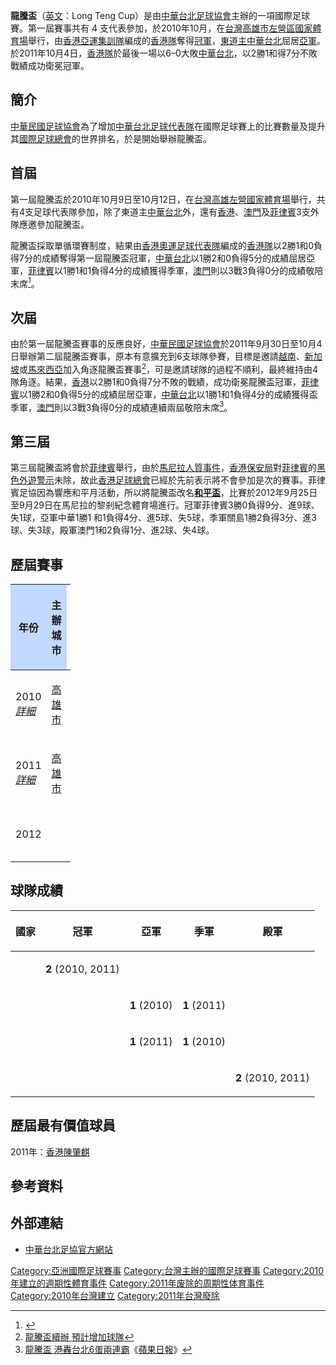 {{Infobox football tournament
| name                 = 龍騰盃
| logo                 = 
| caption              = 
| founded              = {{Start date and age|df=yes|2010}}
| abolished            = {{Start date and age|df=yes|2011}}
| organiser            = [[中華台北足球協會|中華台北足球協會]]
| region               = [[亞洲|亞洲]]
| number of teams      = 4 隊
| current champion     = {{fb|HKG}}（第 2 次）
| most successful team = {{fb|HKG}}（2 次）
| website              = http://www.afcasiancup.com/
}}

'''龍騰盃'''（[[英文|英文]]：Long Teng Cup）是由[[中華台北足球協會|中華台北足球協會]]主辦的一項國際足球賽。第一屆賽事共有 4 支代表參加，於2010年10月，在[[台灣|台灣]][[高雄市|高雄市]][[左營區|左營區]][[國家體育場_(高雄市)|國家體育場]]舉行，由[[香港奧運足球代表隊|香港亞運集訓隊]]編成的[[香港足球代表隊|香港隊]]奪得[[冠軍|冠軍]]，[[東道主|東道主]][[中華台北足球代表隊|中華台北]]屈居[[亞軍|亞軍]]。於2011年10月4日，[[香港足球代表隊|香港隊]]於最後一場以6–0大敗[[中華台北足球代表隊|中華台北]]，以2勝1和得7分不敗戰績成功衛冕冠軍。

==簡介==
[[中華民國足球協會|中華民國足球協會]]為了增加[[中華台北足球代表隊|中華台北足球代表隊]]在國際足球賽上的比賽數量及提升其[[國際足球總會|國際足球總會]]的世界排名，於是開始舉辦龍騰盃。

==首屆==
第一屆龍騰盃於2010年10月9日至10月12日，在[[台灣|台灣]][[國家體育場_(高雄市)|高雄左營國家體育場]]舉行，共有4支足球代表隊參加，除了東道主[[中華台北足球代表隊|中華台北]]外，還有[[香港足球代表隊|香港]]、[[澳門足球代表隊|澳門]]及[[菲律賓國家足球隊|菲律賓]]3支外隊應邀參加龍騰盃。

龍騰盃採取單循環賽制度，結果由[[香港奧運足球代表隊|香港奧運足球代表隊]]編成的[[香港足球代表隊|香港隊]]以2勝1和0負得7分的成績奪得第一屆龍騰盃冠軍，[[中華台北足球代表隊|中華台北]]以1勝2和0負得5分的成績屈居亞軍，[[菲律賓國家足球隊|菲律賓]]以1勝1和1負得4分的成績獲得季軍，[[澳門足球代表隊|澳門]]則以3戰3負得0分的成績敬陪末席<ref>{{Cite web |url=http://www.hkfa.com/zh-hk/match_score_table.php?leagueyear=2010-2011&leagueyear_id=383 |title=龍騰盃足球賽積分表 |access-date=2011-01-30 |archive-date=2011-12-05 |archive-url=https://web.archive.org/web/20111205121556/http://www.hkfa.com/zh-hk/match_score_table.php?leagueyear=2010-2011&leagueyear_id=383 |dead-url=no }}</ref>。

==次屆==
由於第一屆龍騰盃賽事的反應良好，[[中華民國足球協會|中華民國足球協會]]於2011年9月30日至10月4日舉辦第二屆龍騰盃賽事，原本有意擴充到6支球隊參賽，目標是邀請[[越南國家足球隊|越南]]、[[新加坡國家足球隊|新加坡]]或[[馬來西亞國家足球隊|馬來西亞]]加入角逐龍騰盃賽事<ref>[http://www.ctfa.com.tw/hot_news_details.php?newsid=894 龍騰盃續辦 預計增加球隊]{{dead link|date=2018年5月 |bot=InternetArchiveBot |fix-attempted=yes }}</ref>，可是邀請球隊的過程不順利，最終維持由4隊角逐。結果，[[香港足球代表隊|香港]]以2勝1和0負得7分不敗的戰績，成功衛冕龍騰盃冠軍，[[菲律賓國家足球隊|菲律賓]]以1勝2和0負得5分的成績屈居亞軍，[[中華台北足球代表隊|中華台北]]以1勝1和1負得4分的成績獲得盃季軍，[[澳門足球代表隊|澳門]]則以3戰3負得0分的成績連續兩屆敬陪末席<ref>[http://hk.apple.nextmedia.com/template/apple/art_main.php?iss_id=20111005&sec_id=25391&subsec_id=25392&art_id=15674814 龍騰盃 港轟台北6蛋兩連霸]《[[蘋果日報|蘋果日報]]》</ref>。

==第三屆==
第三屆龍騰盃將會於[[菲律賓|菲律賓]]舉行，由於[[馬尼拉人質事件|馬尼拉人質事件]]，[[香港保安局|香港保安局]]對[[菲律賓|菲律賓]]的[[黑色外遊警示|黑色外遊警示]]未除，故此[[香港足球總會|香港足球總會]]已經於先前表示將不會參加是次的賽事。菲律賓足協因為響應和平月活動，所以將龍騰盃改名'''[[菲律賓和平盃國際足球邀請賽|和平盃]]'''，比賽於2012年9月25日至9月29日在馬尼拉的黎剎紀念體育場進行。冠軍菲律賓3勝0負得9分、進9球、失1球，亞軍中華1勝1 和1負得4分、進5球、失5球，季軍關島1勝2負得3分、進3球、失3球，殿軍澳門1和2負得1分、進2球、失4球。

== 歷屆賽事 ==
{| border="1" style="border-collapse:collapse; font-size:100%;" cellpadding="3" cellspacing="0" width="100%"
|- 
!width="5%" style="background:#C1D8FF" |年份
!width="10%" style="background:#C1D8FF" |主辦城市
!rowspan="4" width="1%" |
!width="16%" bgcolor=gold|冠軍
!width="16%" bgcolor=silver|亞軍
!width="16%" bgcolor=a67d3d|季軍
!width="16%" bgcolor=9acdff|殿軍
!rowspan="4" width="1%" |
!width="5%" style="background:#C1D8FF" |隊數

|- align=center bgcolor="#F5FAFF"
|2010<br />''[[2010年龍騰盃|詳細]]''
|[[高雄市|高雄市]]
|'''{{fbu-big|23|HKG|name=香港U-23}}'''
|{{fb-big|TPE}}
|{{fb-big|PHI}}
|{{fb-big|MAC}}
| 4

|- align=center bgcolor="#D0E6FF"
|2011<br />''[[2011年龍騰盃|詳細]]''
|[[高雄市|高雄市]]
|'''{{fb-big|HKG}}'''
|{{fb-big|PHI}}
|{{fb-big|TPE}}
|{{fb-big|MAC}}
| 4

|- align=center bgcolor="#F5FAFF"
|2012
|{{n/a}}
|colspan=4| 停辦，由[[菲律賓和平盃|菲律賓和平盃]]承辦
|{{n/a}}
|}

== 球隊成績 ==
{| class="wikitable"
|-
! 國家
! 冠軍
! 亞軍
! 季軍
! 殿軍
|-
|{{fb|HKG}}
| '''2''' (2010, 2011)
| 
| 
| 
|-
|{{fb|TPE}}
| 
| '''1''' (2010)
| '''1''' (2011)
| 
|-
|{{fb|PHI}}
| 
| '''1''' (2011)
| '''1''' (2010)
| 
|-
|{{fb|MAC}}
| 
| 
| 
| '''2''' (2010, 2011)
|}

==歷屆最有價值球員==
2011年：[[香港足球代表隊|香港]][[陳肇麒|陳肇麒]]

==參考資料==
<div class="references-small">
<references/>
</div>

==外部連結==
* [http://www.ctfa.com.tw 中華台北足協官方網站] {{Wayback|url=http://www.ctfa.com.tw/ |date=20110513155617 }}

[[Category:亞洲國際足球賽事|Category:亞洲國際足球賽事]]
[[Category:台灣主辦的國際足球賽事|Category:台灣主辦的國際足球賽事]]
[[Category:2010年建立的週期性體育事件|Category:2010年建立的週期性體育事件]]
[[Category:2011年废除的周期性体育事件|Category:2011年废除的周期性体育事件]]
[[Category:2010年台灣建立|Category:2010年台灣建立]]
[[Category:2011年台灣廢除|Category:2011年台灣廢除]]